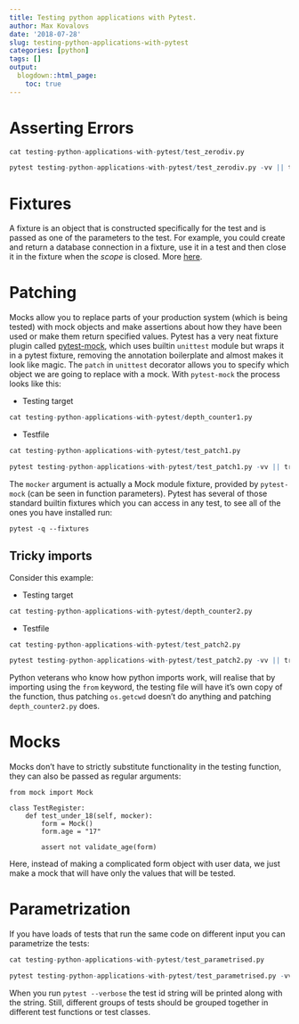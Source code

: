 ```yaml
---
title: Testing python applications with Pytest.
author: Max Kovalovs
date: '2018-07-28'
slug: testing-python-applications-with-pytest
categories: [python]
tags: []
output:
  blogdown::html_page:
    toc: true
---
```


# Asserting Errors

```r
cat testing-python-applications-with-pytest/test_zerodiv.py
```

```r
pytest testing-python-applications-with-pytest/test_zerodiv.py -vv || true
```

# Fixtures

A fixture is an object that is constructed specifically for the test and is passed as one of the parameters to the test. For example, you could create and return a database connection in a fixture, use it in a test and then close it in the fixture when the *scope* is closed. More [here](https://docs.pytest.org/en/latest/example/simple.html).

# Patching

Mocks allow you to replace parts of your production system (which is being tested) with mock objects and make assertions about how they have been used or make them return specified values. Pytest has a very neat fixture plugin called [pytest-mock](https://github.com/pytest-dev/pytest-mock), which uses builtin `unittest` module but wraps it in a pytest fixture, removing the annotation boilerplate and almost makes it look like magic. The `patch` in `unittest` decorator allows you to specify which object we are going to replace with a mock. With `pytest-mock` the process looks like this:

* Testing target

```r
cat testing-python-applications-with-pytest/depth_counter1.py
```

* Testfile

```r
cat testing-python-applications-with-pytest/test_patch1.py
```

```r
pytest testing-python-applications-with-pytest/test_patch1.py -vv || true
```

The `mocker` argument is actually a Mock module fixture, provided by `pytest-mock` (can be seen in function parameters). Pytest has several of those standard builtin fixtures which you can access in any test, to see all of the ones you have installed run:

```
pytest -q --fixtures
```

## Tricky imports

Consider this example:

* Testing target

```r
cat testing-python-applications-with-pytest/depth_counter2.py
```

* Testfile

```r
cat testing-python-applications-with-pytest/test_patch2.py
```

```r
pytest testing-python-applications-with-pytest/test_patch2.py -vv || true
```

Python veterans who know how python imports work, will realise that by importing using the `from` keyword, the testing file will have it's own copy of the function, thus patching `os.getcwd` doesn't do anything and patching `depth_counter2.py` does.


# Mocks

Mocks don't have to strictly substitute functionality in the testing function, they can also be passed as regular arguments:

```
from mock import Mock

class TestRegister:
    def test_under_18(self, mocker):
        form = Mock()
        form.age = "17"

        assert not validate_age(form)
```

Here, instead of making a complicated form object with user data, we just make a mock that will have only the values that will be tested.

# Parametrization

If you have loads of tests that run the same code on different input you can parametrize the tests:

```r
cat testing-python-applications-with-pytest/test_parametrised.py
```

```r
pytest testing-python-applications-with-pytest/test_parametrised.py -vv || true
```

When you run `pytest --verbose` the test id string will be printed along with the string. Still, different groups of tests should be grouped together in different test functions or test classes.

